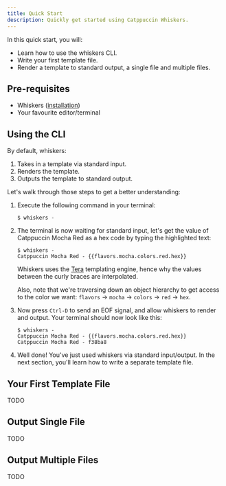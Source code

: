 ```yaml
---
title: Quick Start
description: Quickly get started using Catppuccin Whiskers.
---
```



In this quick start, you will:

- Learn how to use the whiskers CLI.
- Write your first template file.
- Render a template to standard output, a single file and multiple files.

## Pre-requisites

- Whiskers ([installation](/getting-started/installation))
- Your favourite editor/terminal

## Using the CLI

By default, whiskers:

1. Takes in a template via standard input.
2. Renders the template.
3. Outputs the template to standard output.

Let's walk through those steps to get a better understanding:

<Steps>

1. Execute the following command in your terminal:

   ```console
   $ whiskers -
   ```

2. The terminal is now waiting for standard input, let's get the value of
   Catppuccin Mocha Red as a hex code by typing the highlighted text:

   ```console ins={2}
   $ whiskers -
   Catppuccin Mocha Red - {{flavors.mocha.colors.red.hex}}
   ```

   Whiskers uses the [Tera](https://keats.github.io/tera/docs/) templating
   engine, hence why the values between the curly braces are interpolated.

   Also, note that we're traversing down an object hierarchy to get access to
   the color we want: `flavors` -> `mocha` -> `colors` -> `red` -> `hex`.

3. Now press `Ctrl-D` to send an EOF signal, and allow whiskers to render and
   output. Your terminal should now look like this:

   ```console
   $ whiskers -
   Catppuccin Mocha Red - {{flavors.mocha.colors.red.hex}}
   Catppuccin Mocha Red - f38ba8
   ```

4. Well done! You've just used whiskers via standard input/output. In the next
   section, you'll learn how to write a separate template file.

</Steps>

## Your First Template File

TODO

## Output Single File

TODO

## Output Multiple Files

TODO

